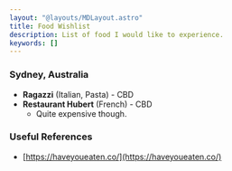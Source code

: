 ```yaml
---
layout: "@layouts/MDLayout.astro"
title: Food Wishlist
description: List of food I would like to experience.
keywords: []
---
```



### Sydney, Australia

- **Ragazzi** (Italian, Pasta) - CBD
- **Restaurant Hubert** (French) - CBD
    - Quite expensive though.

### Useful References

- [https://haveyoueaten.co/](https://haveyoueaten.co/)

